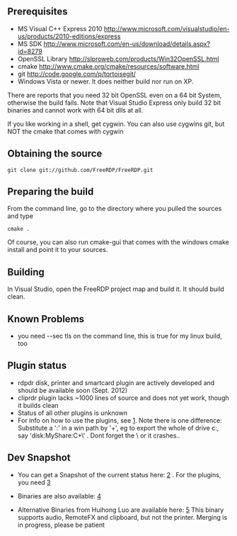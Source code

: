 ==Prerequisites==

* MS Visual C++ Express 2010 http://www.microsoft.com/visualstudio/en-us/products/2010-editions/express
* MS SDK http://www.microsoft.com/en-us/download/details.aspx?id=8279
* OpenSSL Library http://slproweb.com/products/Win32OpenSSL.html
* cmake http://www.cmake.org/cmake/resources/software.html
* git http://code.google.com/p/tortoisegit/
* Windows Vista or newer. It does neither build nor run on XP.

There are reports that you need 32 bit OpenSSL even on a 64 bit System, otherwise the build fails. Note that Visual Studio Express only build 32 bit binaries and cannot work with 64 bit dlls at all.

If you like working in a shell, get cygwin. You can also use cygwins git, but NOT the cmake that comes with cygwin

==Obtaining the source==
<pre>git clone git://github.com/FreeRDP/FreeRDP.git</pre>

==Preparing the build==
From the command line, go to the directory where you pulled the sources and type
<pre>cmake .</pre>
Of course, you can also run cmake-gui that comes with the windows cmake install and point it to your sources.

== Building ==
In Visual Studio, open the FreeRDP project map and build it. It should build clean.

== Known Problems ==
* you need --sec tls on the command line, this is true for my linux build, too

== Plugin status ==
* rdpdr disk, printer and smartcard plugin are actively developed and should be available soon (Sept. 2012)
* cliprdr plugin lacks ~1000 lines of source and does not yet work, though it builds clean
* Status of all other plugins is unknown
* For info on how to use the plugins, see [http://manpages.ubuntu.com/manpages/maverick/man1/xfreerdp.1.html]. Note there is one difference: Substitute a ':' in a win path by '+', eg to export the whole of drive c:, say 'disk:MyShare:C+\' . Dont forget the \ or it crashes..

== Dev Snapshot ==

* You can get a Snapshot of the current status here: [http://www.file-upload.net/download-4757055/FreeRDP-source.tbz.html] . For the plugins, you need [http://www.file-upload.net/download-4757059/plugins.tbz.html]

* Binaries are also available: [http://www.file-upload.net/download-4757061/FreeRDP.zip.html]

* Alternative Binaries from Huihong Luo are available here: [http://www.vmlite.com/VMLiteRemote.zip] This binary supports audio, RemoteFX and clipboard, but not the printer. Merging is in progress, please be patient